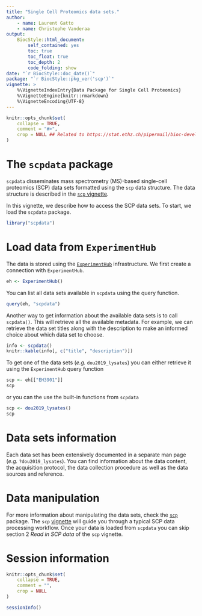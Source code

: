 ```yaml
---
title: "Single Cell Proteomics data sets."
author:
    - name: Laurent Gatto
    - name: Christophe Vanderaa
output:
    BiocStyle::html_document:
        self_contained: yes
        toc: true
        toc_float: true
        toc_depth: 2
        code_folding: show
date: "`r BiocStyle::doc_date()`"
package: "`r BiocStyle::pkg_ver('scp')`"
vignette: >
    %\VignetteIndexEntry{Data Package for Single Cell Proteomics}
    %\VignetteEngine{knitr::rmarkdown}
    %\VignetteEncoding{UTF-8}
---
```


```r
knitr::opts_chunk$set(
    collapse = TRUE,
    comment = "#>",
    crop = NULL ## Related to https://stat.ethz.ch/pipermail/bioc-devel/2020-April/016656.html
)
```

# The `scpdata` package

`scpdata` disseminates mass spectrometry (MS)-based single-cell 
proteomics (SCP) data sets formatted using the `scp` data structure. 
The data structure is described in the 
[`scp` vignette](http://www.bioconductor.org/packages/release/bioc/vignettes/scp/inst/doc/scp.html).

In this vignette, we describe how to access the SCP data sets. To 
start, we load the `scpdata` package.
    
```r
library("scpdata")
```

# Load data from `ExperimentHub`

The data is stored using the 
[`ExperimentHub`](https://bioconductor.org/packages/release/bioc/html/ExperimentHub.html) 
infrastructure. We first create a connection with `ExperimentHub`. 

```r
eh <- ExperimentHub()
```

You can list all data sets available in `scpdata` using the query 
function.

```r
query(eh, "scpdata")
```

Another way to get information about the available data sets is to 
call `scpdata()`. This will retrieve all the available metadata. For 
example, we can retrieve the data set titles along with the 
description to make an informed choice about which data set to choose.

```r
info <- scpdata()
knitr::kable(info[, c("title", "description")])
```
To get one of the data sets (*e.g.* `dou2019_lysates`) you can either 
retrieve it using the `ExperimentHub` query function 

```r
scp <- eh[["EH3901"]]
scp
```

or you can the use the built-in functions from `scpdata` 

```r
scp <- dou2019_lysates()
scp
```

# Data sets information

Each data set has been extensively documented in a separate man page 
(*e.g.* `?dou2019_lysates`). You can find information about the data 
content, the acquisition protocol, the data collection procedure as 
well as the data sources and reference.

# Data manipulation 

For more information about manipulating the data sets, check the 
[`scp`](http://bioconductor.org/packages/release/bioc/html/scp.html) 
package. The `scp` 
[vignette](http://bioconductor.org/packages/release/bioc/vignettes/scp/inst/doc/scp.html) 
will guide you through a typical SCP data processing workflow. Once 
your data is loaded from `scpdata` you can skip section 2 
*Read in SCP data* of the `scp` vignette.

# Session information {-}

```r
knitr::opts_chunk$set(
    collapse = TRUE,
    comment = "",
    crop = NULL
)
```

```r
sessionInfo()
```
